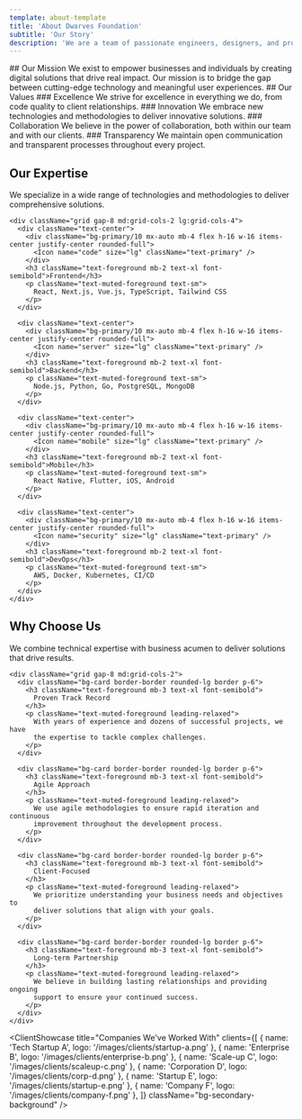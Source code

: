 ```yaml
---
template: about-template
title: 'About Dwarves Foundation'
subtitle: 'Our Story'
description: 'We are a team of passionate engineers, designers, and product people dedicated to building digital experiences that matter.'
---
```


<!-- This template will automatically use theme components via the MDX provider -->

<Hero
  title={frontmatter.title}
  subtitle={frontmatter.subtitle}
  description={frontmatter.description}
  className="min-h-[70vh]"
/>

<section className="bg-background py-16">
  <div className="mx-auto max-w-4xl px-4">
    <div className="prose prose-lg max-w-none">
      ## Our Mission We exist to empower businesses and individuals by creating
      digital solutions that drive real impact. Our mission is to bridge the gap
      between cutting-edge technology and meaningful user experiences. ## Our
      Values ### Excellence We strive for excellence in everything we do, from
      code quality to client relationships. ### Innovation We embrace new
      technologies and methodologies to deliver innovative solutions. ###
      Collaboration We believe in the power of collaboration, both within our
      team and with our clients. ### Transparency We maintain open communication
      and transparent processes throughout every project.
    </div>
  </div>
</section>

<section className="bg-secondary-background py-16">
  <div className="mx-auto max-w-6xl px-4">
    <div className="mb-12 text-center">
      <h2 className="text-foreground mb-4 text-3xl font-bold md:text-4xl">
        Our Expertise
      </h2>
      <p className="text-muted-foreground mx-auto max-w-2xl text-lg">
        We specialize in a wide range of technologies and methodologies to
        deliver comprehensive solutions.
      </p>
    </div>

    <div className="grid gap-8 md:grid-cols-2 lg:grid-cols-4">
      <div className="text-center">
        <div className="bg-primary/10 mx-auto mb-4 flex h-16 w-16 items-center justify-center rounded-full">
          <Icon name="code" size="lg" className="text-primary" />
        </div>
        <h3 className="text-foreground mb-2 text-xl font-semibold">Frontend</h3>
        <p className="text-muted-foreground text-sm">
          React, Next.js, Vue.js, TypeScript, Tailwind CSS
        </p>
      </div>

      <div className="text-center">
        <div className="bg-primary/10 mx-auto mb-4 flex h-16 w-16 items-center justify-center rounded-full">
          <Icon name="server" size="lg" className="text-primary" />
        </div>
        <h3 className="text-foreground mb-2 text-xl font-semibold">Backend</h3>
        <p className="text-muted-foreground text-sm">
          Node.js, Python, Go, PostgreSQL, MongoDB
        </p>
      </div>

      <div className="text-center">
        <div className="bg-primary/10 mx-auto mb-4 flex h-16 w-16 items-center justify-center rounded-full">
          <Icon name="mobile" size="lg" className="text-primary" />
        </div>
        <h3 className="text-foreground mb-2 text-xl font-semibold">Mobile</h3>
        <p className="text-muted-foreground text-sm">
          React Native, Flutter, iOS, Android
        </p>
      </div>

      <div className="text-center">
        <div className="bg-primary/10 mx-auto mb-4 flex h-16 w-16 items-center justify-center rounded-full">
          <Icon name="security" size="lg" className="text-primary" />
        </div>
        <h3 className="text-foreground mb-2 text-xl font-semibold">DevOps</h3>
        <p className="text-muted-foreground text-sm">
          AWS, Docker, Kubernetes, CI/CD
        </p>
      </div>
    </div>

  </div>
</section>

<section className="bg-background py-16">
  <div className="mx-auto max-w-4xl px-4">
    <div className="mb-12 text-center">
      <h2 className="text-foreground mb-4 text-3xl font-bold md:text-4xl">
        Why Choose Us
      </h2>
      <p className="text-muted-foreground mx-auto max-w-2xl text-lg">
        We combine technical expertise with business acumen to deliver solutions
        that drive results.
      </p>
    </div>

    <div className="grid gap-8 md:grid-cols-2">
      <div className="bg-card border-border rounded-lg border p-6">
        <h3 className="text-foreground mb-3 text-xl font-semibold">
          Proven Track Record
        </h3>
        <p className="text-muted-foreground leading-relaxed">
          With years of experience and dozens of successful projects, we have
          the expertise to tackle complex challenges.
        </p>
      </div>

      <div className="bg-card border-border rounded-lg border p-6">
        <h3 className="text-foreground mb-3 text-xl font-semibold">
          Agile Approach
        </h3>
        <p className="text-muted-foreground leading-relaxed">
          We use agile methodologies to ensure rapid iteration and continuous
          improvement throughout the development process.
        </p>
      </div>

      <div className="bg-card border-border rounded-lg border p-6">
        <h3 className="text-foreground mb-3 text-xl font-semibold">
          Client-Focused
        </h3>
        <p className="text-muted-foreground leading-relaxed">
          We prioritize understanding your business needs and objectives to
          deliver solutions that align with your goals.
        </p>
      </div>

      <div className="bg-card border-border rounded-lg border p-6">
        <h3 className="text-foreground mb-3 text-xl font-semibold">
          Long-term Partnership
        </h3>
        <p className="text-muted-foreground leading-relaxed">
          We believe in building lasting relationships and providing ongoing
          support to ensure your continued success.
        </p>
      </div>
    </div>

  </div>
</section>

<ClientShowcase
  title="Companies We've Worked With"
  clients={[
    { name: 'Tech Startup A', logo: '/images/clients/startup-a.png' },
    { name: 'Enterprise B', logo: '/images/clients/enterprise-b.png' },
    { name: 'Scale-up C', logo: '/images/clients/scaleup-c.png' },
    { name: 'Corporation D', logo: '/images/clients/corp-d.png' },
    { name: 'Startup E', logo: '/images/clients/startup-e.png' },
    { name: 'Company F', logo: '/images/clients/company-f.png' },
  ]}
  className="bg-secondary-background"
/>
